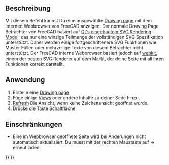 <languages/>
{{docnav/de
|[[Drawing_Clip|Clip]]
|[[Drawing_Orthoviews|Ortho Views]]
|[[Drawing_Workbench|Drawing Workbench]]
|IconL=Drawing_Clip.png
|IconC=Workbench_Drawing.svg
|IconR=Drawing_Orthoviews.png
}}

{{GuiCommand/de
|Name=Drawing Openbrowser
|Name/de=Zeichen Openbrowser
|Workbenches=[[Drawing Workbench/de|Zeichnung]], Complete
|MenuLocation=Drawing → Open Browser
|Shortcut=none
}}

<span id="Description"></span>
== Beschreibung ==

Mit diesem Befehl kannst Du eine ausgewählte [[Drawing Landscape A3|Drawing page]]  mit dem internen Webbrowser von FreeCAD anzeigen. Der normale Drawing Page Betrachter von FreeCAD basiert auf [http://qt-project.org/doc/qt-5.0/qtsvg/svgrendering.html Qt's eingebautem SVG Rendering Modul], das nur eine winzige Teilmenge der vollständigen SVG Spezifikation unterstützt. Daher werden einige fortgeschrittenere SVG Funktionen wie Muster Füllen oder mehrzeilige Texte von diesem Betrachter nicht unterstützt. Der FreeCAD interne Webbrowser basiert jedoch auf [http://en.wikipedia.org/wiki/WebKit webkit], einem der besten SVG Renderer auf dem Markt, der deine Seite mit all ihren Funktionen korrekt darstellt.

<span id="Usage"></span>
== Anwendung ==

# Erstelle eine [[Drawing Landscape A3|Drawing page]]
# Füge einige [[Drawing View|Views]] oder andere Inhalte zu deiner Seite hinzu.
# [[Std_Refresh|Refresh]] Die Ansicht, wenn keine Zeichenansicht geöffnet wurde.
# Drücke die Taste {{KEY|[[Image:Drawing Openbrowser.png|16px]] [[Drawing Openbrowser]]}} Schaltfläche

<span id="Limitations"></span>
==Einschränkungen==

* Eine im Webbrowser geöffnete Seite wird bei Änderungen nicht automatisch aktualisiert. Du musst mit der rechten Maustaste auf → erneut laden.

{{docnav/de
|[[Drawing_Clip|Clip]]
|[[Drawing_Orthoviews/de|Drawing OrthoViews]]
|[[Drawing_Workbench|Drawing Workbench]]
|IconL=Drawing_Clip.png
|IconC=Workbench_Drawing.svg
|IconR=Drawing_Orthoviews.png
}}

{{Drawing Tools navi{{#translation:}}}}
{{Userdocnavi{{#translation:}}}}